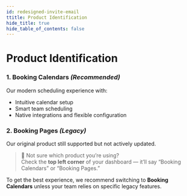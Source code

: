 ```yaml
---
id: redesigned-invite-email
ttitle: Product Identification
hide_title: true
hide_table_of_contents: false
--- 
```


# Product Identification

### 1. Booking Calendars *(Recommended)*
Our modern scheduling experience with:
- Intuitive calendar setup
- Smart team scheduling
- Native integrations and flexible configuration

### 2. Booking Pages *(Legacy)*
Our original product still supported but not actively updated.

> 🧠 Not sure which product you’re using?  
Check the **top left corner** of your dashboard — it’ll say “Booking Calendars” or “Booking Pages.”

To get the best experience, we recommend switching to **Booking Calendars** unless your team relies on specific legacy features.
